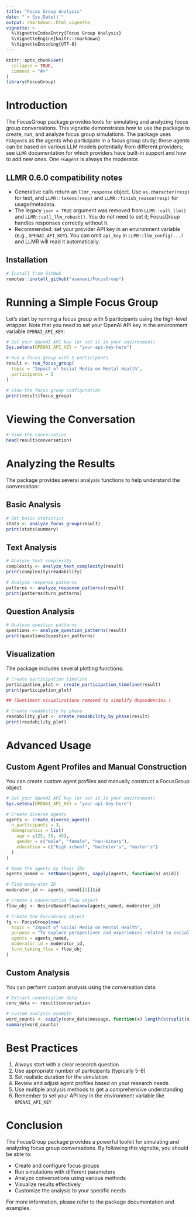 ```yaml
---
title: "Focus Group Analysis"
date: "`r Sys.Date()`"
output: rmarkdown::html_vignette
vignette: >
  %\VignetteIndexEntry{Focus Group Analysis}
  %\VignetteEngine{knitr::rmarkdown}
  %\VignetteEncoding{UTF-8}
---
```


```r
knitr::opts_chunk$set(
  collapse = TRUE,
  comment = "#>"
)
library(FocusGroup)
```

# Introduction

The FocusGroup package provides tools for simulating and analyzing focus group conversations. This vignette demonstrates how to use the package to create, run, and analyze focus group simulations. The package uses `FGAgent`s as the agents who participate in a focus group study; these agents can be based on various LLM models potentially from different providers; see `LLMR` documentation for which providers have built-in support and how to add new ones. One `FGAgent` is always the moderator. 

## LLMR 0.6.0 compatibility notes

- Generative calls return an `llmr_response` object. Use `as.character(resp)` for text, and `LLMR::tokens(resp)` and `LLMR::finish_reason(resp)` for usage/metadata.
- The legacy `json = TRUE` argument was removed from `LLMR::call_llm()` and `LLMR::call_llm_robust()`. You do not need to set it; FocusGroup handles responses correctly without it.
- Recommended: set your provider API key in an environment variable (e.g., `OPENAI_API_KEY`). You can omit `api_key` in `LLMR::llm_config(...)` and LLMR will read it automatically.

## Installation

```r
# Install from GitHub
remotes::install_github("asanaei/FocusGroup")
```

# Running a Simple Focus Group

Let's start by running a focus group with 5 participants using the high-level wrapper. Note that you need to set your OpenAI API key in the environment variable `OPENAI_API_KEY`:

```r
# Set your OpenAI API key (or set it in your environment)
Sys.setenv(OPENAI_API_KEY = "your-api-key-here")

# Run a focus group with 5 participants
result <- run_focus_group(
  topic = "Impact of Social Media on Mental Health",
  participants = 5
)

# View the focus group configuration
print(result$focus_group)
```

# Viewing the Conversation

```r
# View the conversation
head(result$conversation)
```

# Analyzing the Results

The package provides several analysis functions to help understand the conversation:

## Basic Analysis

```r
# Get basic statistics
stats <- analyze_focus_group(result)
print(stats$summary)
```

## Text Analysis

```r
# Analyze text complexity
complexity <- analyze_text_complexity(result)
print(complexity$readability)

# Analyze response patterns
patterns <- analyze_response_patterns(result)
print(patterns$turn_patterns)
```

## Question Analysis

```r
# Analyze question patterns
questions <- analyze_question_patterns(result)
print(questions$question_patterns)
```

## Visualization

The package includes several plotting functions:

```r
# Create participation timeline
participation_plot <- create_participation_timeline(result)
print(participation_plot)

## (Sentiment visualizations removed to simplify dependencies.)

# Create readability by phase
readability_plot <- create_readability_by_phase(result)
print(readability_plot)
```

# Advanced Usage

## Custom Agent Profiles and Manual Construction

You can create custom agent profiles and manually construct a FocusGroup object:

```r
# Set your OpenAI API key (or set it in your environment)
Sys.setenv(OPENAI_API_KEY = "your-api-key-here")

# Create diverse agents
agents <- create_diverse_agents(
  n_participants = 3,
  demographics = list(
    age = c(25, 35, 45),
    gender = c("male", "female", "non-binary"),
    education = c("high school", "bachelor's", "master's")
  )
)

# Name the agents by their IDs
agents_named <- setNames(agents, sapply(agents, function(a) a$id))

# Find moderator ID
moderator_id <- agents_named[[1]]$id

# Create a conversation flow object
flow_obj <- DesireBasedFlow$new(agents_named, moderator_id)

# Create the FocusGroup object
fg <- FocusGroup$new(
  topic = "Impact of Social Media on Mental Health",
  purpose = "To explore perspectives and experiences related to social media.",
  agents = agents_named,
  moderator_id = moderator_id,
  turn_taking_flow = flow_obj
)
```

## Custom Analysis

You can perform custom analysis using the conversation data:

```r
# Extract conversation data
conv_data <- result$conversation

# Custom analysis example
word_counts <- sapply(conv_data$message, function(x) length(strsplit(x, "\\s+")[[1]]))
summary(word_counts)
```

# Best Practices

1. Always start with a clear research question
2. Use appropriate number of participants (typically 5-8)
3. Set realistic duration for the simulation
4. Review and adjust agent profiles based on your research needs
5. Use multiple analysis methods to get a comprehensive understanding
6. Remember to set your API key in the environment variable like `OPENAI_API_KEY`

# Conclusion

The FocusGroup package provides a powerful toolkit for simulating and analyzing focus group conversations. By following this vignette, you should be able to:

- Create and configure focus groups
- Run simulations with different parameters
- Analyze conversations using various methods
- Visualize results effectively
- Customize the analysis to your specific needs

For more information, please refer to the package documentation and examples. 
